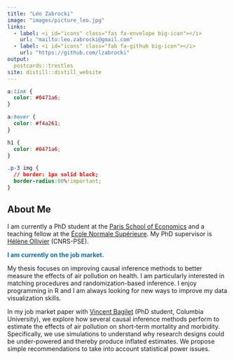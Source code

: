 ```yaml
---
title: "Léo Zabrocki"
image: "images/picture_leo.jpg"
links:
  - label: <i id="icons" class="fas fa-envelope big-icon"></i>
    url: "mailto:leo.zabrocki@gmail.com"
  - label: <i id="icons" class="fab fa-github big-icon"></i>
    url: "https://github.com/lzabrocki"
output:
  postcards::trestles
site: distill::distill_website
---
```


```css
a:link {
  color: #0471a6;
}

a:hover {
  color: #f4a261;
}

h1 {
  color: #0471a6;
}

.p-3 img {
  // border: 1px solid black;
  border-radius:80%!important;
}
```

<DIV align="justify">

# About Me
I am currently a PhD student at the [Paris School of Economics](https://www.parisschoolofeconomics.eu/en/) and a teaching fellow at the [École Normale Supérieure](https://www.ens.psl.eu/en). My PhD supervisor is [Hélène Ollivier](https://sites.google.com/site/heleneollivier/) (CNRS-PSE). 

<span style="color:#0471a6">**I am currently on the job market.**</span>

My thesis focuses on improving causal inference methods to better measure the effects of air pollution on health. I am particularly interested in matching procedures and randomization-based inference. I enjoy programming in R and I am always looking for new ways to improve my data visualization skills.

In my job market paper with [Vincent Bagilet](https://vincentbagilet.github.io/) (PhD student, Columbia University), we explore how several causal inference methods perform to estimate the effects of air pollution on short-term mortality and morbidity. Specifically, we use simulations to understand why research designs could be under-powered and thereby produce inflated estimates. We propose simple recommendations to take into account statistical power issues. 

</DIV>



